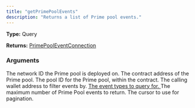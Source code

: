 ```yaml
---
title: "getPrimePoolEvents"
description: "Returns a list of Prime pool events."
---
```


**Type:** Query

**Returns:** [PrimePoolEventConnection](/api-reference/types/primepooleventconnection)

### Arguments

<ResponseField name="networkId" type="Int!" required>
  The network ID the Prime pool is deployed on.
</ResponseField>

<ResponseField name="poolContractAddress" type="String">
  The contract address of the Prime pool.
</ResponseField>

<ResponseField name="poolId" type="String">
  The pool ID for the Prime pool, within the contract.
</ResponseField>

<ResponseField name="walletAddress" type="String">
  The calling wallet address to filter events by.
</ResponseField>

<a href="/api-reference/types/primepooleventtype">
  <ResponseField name="eventTypes" type="[PrimePoolEventType]">
    The event types to query for.
  </ResponseField>
</a>

<ResponseField name="limit" type="Int">
  The maximum number of Prime Pool events to return.
</ResponseField>

<ResponseField name="cursor" type="String">
  The cursor to use for pagination.
</ResponseField>

